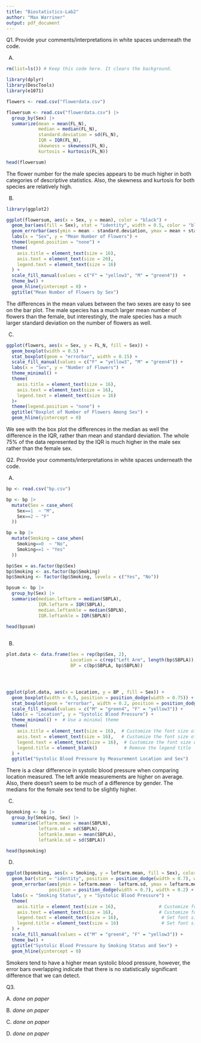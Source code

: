 ---
title: "Biostatistics-Lab2"
author: "Max Warriner"
output: pdf_document
---

Q1. Provide your comments/interpretations in white spaces underneath the code.

A.

```{r}
rm(list=ls()) # Keep this code here. It clears the background.

library(dplyr)
library(DescTools)
library(e1071)

flowers <- read.csv("flowerdata.csv")

flowersum <- read.csv("flowerdata.csv") |>
  group_by(Sex) |>
  summarize(mean = mean(FL_N), 
            median = median(FL_N), 
            standard.deviation = sd(FL_N), 
            IQR = IQR(FL_N), 
            skewness = skewness(FL_N), 
            kurtosis = kurtosis(FL_N))

head(flowersum)


```

The flower number for the male species appears to be much higher in both categories of descriptive statistics. Also, the skewness and kurtosis for both species are relatively high. 

B.

```{r}

library(ggplot2)

ggplot(flowersum, aes(x = Sex, y = mean), color = "black") +  
  geom_bar(aes(fill = Sex), stat = "identity", width = 0.5, color = "black") +  # Move fill inside geom_bar
  geom_errorbar(aes(ymin = mean - standard.deviation, ymax = mean + standard.deviation), width = 0.1) +
  labs(x = "Sex", y = "Mean Number of Flowers") +
  theme(legend.position = "none") + 
  theme(
    axis.title = element_text(size = 16),
    axis.text = element_text(size = 20),
    legend.text = element_text(size = 16)               
  ) +
  scale_fill_manual(values = c("F" = "yellow3", "M" = "green4"))  +
  theme_bw() +
  geom_hline(yintercept = 0) +
  ggtitle("Mean Number of Flowers by Sex")

```

The differences in the mean values between the two sexes are easy to see on the bar plot. The male species has a much larger mean number of flowers than the female, but interestingly, the male species has a much larger standard deviation on the number of flowers as well. 

C.

```{r}


ggplot(flowers, aes(x = Sex, y = FL_N, fill = Sex)) +
  geom_boxplot(width = 0.5) +
  stat_boxplot(geom = "errorbar", width = 0.15) +
  scale_fill_manual(values = c("F" = "yellow3", "M" = "green4")) +
  labs(x = "Sex", y = "Number of Flowers") +
  theme_minimal() +
  theme(
    axis.title = element_text(size = 16),
    axis.text = element_text(size = 16),   
    legend.text = element_text(size = 16)  
  )+
  theme(legend.position = "none") +
  ggtitle("Boxplot of Number of Flowers Among Sex") +
  geom_hline(yintercept = 0)


```

We see with the box plot the differences in the median as well the difference in the IQR, rather than mean and standard deviation. The whole 75% of the data represented by the IQR is much higher in the male sex rather than the female sex. 


Q2. Provide your comments/interpretations in white spaces underneath the code.

A.

```{r}

bp <- read.csv("bp.csv")

bp <- bp |>
  mutate(Sex = case_when(
    Sex==1  ~ "M",                   
    Sex==2 ~ "F"                   
  ))

bp = bp |>
  mutate(Smoking = case_when(
    Smoking==0  ~ "No",                   
    Smoking==1 ~ "Yes"                   
  ))

bp$Sex = as.factor(bp$Sex)
bp$Smoking <- as.factor(bp$Smoking)
bp$Smoking <- factor(bp$Smoking, levels = c("Yes", "No"))

bpsum <- bp |>
  group_by(Sex) |>
  summarise(median.leftarm = median(SBPLA), 
            IQR.leftarm = IQR(SBPLA), 
            median.leftankle = median(SBPLN), 
            IQR.leftankle = IQR(SBPLN))

head(bpsum)
  

```

B.

```{r}

plot.data <- data.frame(Sex = rep(bp$Sex, 2), 
                        Location = c(rep("Left Arm", length(bp$SBPLA)), rep("Left Ankle", length(bp$SBPLN))), 
                        BP = c(bp$SBPLA, bp$SBPLN))




ggplot(plot.data, aes(x = Location, y = BP , fill = Sex)) +
  geom_boxplot(width = 0.5, position = position_dodge(width = 0.75)) +
  stat_boxplot(geom = "errorbar", width = 0.2, position = position_dodge(width = 0.75)) + 
  scale_fill_manual(values = c("M" = "green4", "F" = "yellow3")) + 
  labs(x = "Location", y = "Systolic Blood Pressure") + 
  theme_minimal() +  # Use a minimal theme
  theme(
    axis.title = element_text(size = 16),  # Customize the font size of axis titles
    axis.text = element_text(size = 16),   # Customize the font size of axis text
    legend.text = element_text(size = 16),  # Customize the font size of the legend text
    legend.title = element_blank()          # Remove the legend title
  ) +
  ggtitle("Systolic Blood Pressure by Measurement Location and Sex")

```

There is a clear difference in systolic blood pressure when comparing location measured. The left ankle measurements are higher on average. Also, there doesn't seem to be much of a difference by gender. The medians for the female sex tend to be slightly higher. 

C.

```{r}

bpsmoking <- bp |>
  group_by(Smoking, Sex) |>
  summarise(leftarm.mean = mean(SBPLN), 
            leftarm.sd = sd(SBPLN), 
            leftankle.mean = mean(SBPLA), 
            leftankle.sd = sd(SBPLA))

head(bpsmoking)

```

D.

```{r}

ggplot(bpsmoking, aes(x = Smoking, y = leftarm.mean, fill = Sex), color = "black") +
  geom_bar(stat = "identity", position = position_dodge(width = 0.7), width = 0.5, color = "black") +
  geom_errorbar(aes(ymin = leftarm.mean - leftarm.sd, ymax = leftarm.mean + leftarm.sd),                
                position = position_dodge(width = 0.7), width = 0.2) +
  labs(x = "Smoking Status", y = "Systolic Blood Pressure") +                                           
  theme(
    axis.title = element_text(size = 16),                # Customize font size for axis titles
    axis.text = element_text(size = 16),                 # Customize font size for axis text
    legend.text = element_text(size = 16),                # Set font size for legend text
    legend.title = element_text(size = 16)                # Set font size for legend title
  ) +
  scale_fill_manual(values = c("M" = "green4", "F" = "yellow3")) +
  theme_bw() +
  ggtitle("Systolic Blood Pressure by Smoking Status and Sex") +
  geom_hline(yintercept = 0)

```

Smokers tend to have a higher mean systolic blood pressure, however, the error bars overlapping indicate that there is no statistically significant difference that we can detect. 

Q3. 

A. *done on paper*

B. *done on paper*

C. *done on paper*

D. *done on paper*

